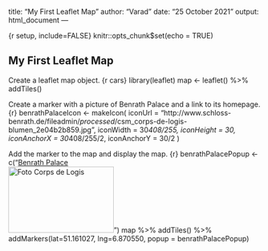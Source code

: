 title: "My First Leaflet Map"
author: "Varad"
date: "25 October 2021"
output: html_document
---
  
  {r setup, include=FALSE}
knitr::opts_chunk$set(echo = TRUE)



## My First Leaflet Map
Create a leaflet map object.
{r cars}
library(leaflet)
map <- leaflet() %>% addTiles()


Create a marker with a picture of Benrath Palace and a link to its homepage.
{r}
benrathPalaceIcon <- makeIcon(
  iconUrl = "http://www.schloss-benrath.de/fileadmin/_processed_/csm_corps-de-logis-blumen_2e04b2b859.jpg",
  iconWidth = 30*408/255, iconHeight = 30,
  iconAnchorX = 30*408/255/2, iconAnchorY = 30/2
)


Add the marker to the map and display the map.
{r}
benrathPalacePopup <- c("<a href= 'http://www.schloss-benrath.de/welcome/?L=1' >Benrath Palace<br><img src='http://www.schloss-benrath.de/fileadmin/_processed_/csm_corps-de-logis-blumen_2e04b2b859.jpg' width='210' height='132'  alt='Foto Corps de Logis' title='Foto Corps de Logi'></a>")
map %>%
  addTiles() %>%
  addMarkers(lat=51.161027, lng=6.870550, popup = benrathPalacePopup)
